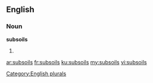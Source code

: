 ==English==

===Noun===
'''subsoils'''

# {{plural of|subsoil}}

[[Category:English plurals]]

[[ar:subsoils]]
[[fr:subsoils]]
[[ku:subsoils]]
[[my:subsoils]]
[[vi:subsoils]]